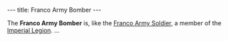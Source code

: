 ---
title: Franco Army Bomber
---

{{Infobox Enemy
 |image=
 |race=franco
 |gender=male
 |size=average
 |lba1=
 |lba2=yes
 |alignment=emperor
 |occupation=Franco Army
 |requires=green
 |melee=yes
 |ranged=yes
 |magic=
 |explosive=yes
 |range=
 |speed=
 |damage=
 |rate=
 |reaction=
 |recovery=
}}

The '''Franco Army Bomber''' is, like the [[Franco Army Soldier]], a member of the [[:Category:Imperial Legion|Imperial Legion]].
...
{{stub}}